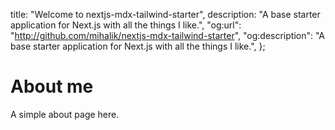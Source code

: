 
  title: "Welcome to nextjs-mdx-tailwind-starter",
  description:
    "A base starter application for Next.js with all the things I like.",
  "og:url": "http://github.com/mihalik/nextjs-mdx-tailwind-starter",
  "og:description":
    "A base starter application for Next.js with all the things I like.",
};

# About me

A simple about page here.
